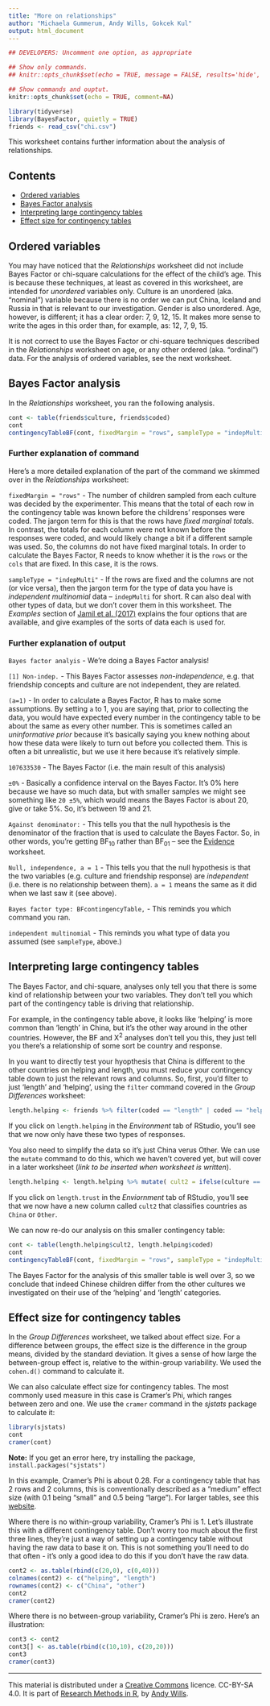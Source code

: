```yaml
---
title: "More on relationships"
author: "Michaela Gummerum, Andy Wills, Gokcek Kul"
output: html_document
---
```


```r
## DEVELOPERS: Uncomment one option, as appropriate

## Show only commands.
## knitr::opts_chunk$set(echo = TRUE, message = FALSE, results='hide', fig.keep = 'none', comment=NA)

## Show commands and ouptut.
knitr::opts_chunk$set(echo = TRUE, comment=NA)
```

```r
library(tidyverse)
library(BayesFactor, quietly = TRUE)
friends <- read_csv("chi.csv")
```

This worksheet contains further information about the analysis of relationships.

## Contents

- [Ordered variables](#order)
- [Bayes Factor analysis](#bf)
- [Interpreting large contingency tables](#large)
- [Effect size for contingency tables](#effect)

<a name="order"></a>

## Ordered variables

You may have noticed that the _Relationships_ worksheet did not include Bayes Factor or chi-square calculations for the effect of the child's age. This is because these techniques, at least as covered in this worksheet, are intended for _unordered_ variables only. Culture is an unordered (aka. "nominal") variable because there is no order we can put China, Iceland and Russia in that is relevant to our investigation. Gender is also unordered. Age, however, is different; it has a clear order: 7, 9, 12, 15. It makes more sense to write the ages in this order than, for example, as: 12, 7, 9, 15. 

It is not correct to use the Bayes Factor or chi-square techniques described in the _Relationships_ worksheet on age, or any other ordered (aka. "ordinal") data. For the analysis of ordered variables, see the next worksheet.

<a name="bf"></a>

## Bayes Factor analysis

In the _Relationships_ worksheet, you ran the following analysis.

```r
cont <- table(friends$culture, friends$coded)
cont
contingencyTableBF(cont, fixedMargin = "rows", sampleType = "indepMulti")
```

### Further explanation of command
Here's a more detailed explanation of the part of the command we skimmed over in the _Relationships_ worksheet:

`fixedMargin = "rows"` - The number of children sampled from each culture was decided by the experimenter. This means that the total of each row in the contingency table was known before the childrens' responses were coded. The jargon term for this is that the rows have _fixed marginal totals_. In contrast, the totals for each column were not known before the responses were coded, and would likely change a bit if a different sample was used. So, the columns do not have fixed marginal totals. In order to calculate the Bayes Factor, R needs to know whether it is the `rows` or the `cols` that are fixed. In this case, it is the rows.

`sampleType = "indepMulti"` - If the rows are fixed and the columns are not (or vice versa), then the jargon term for the type of data you have is _independent multinomial_ data -- `indepMulti` for short. R can also deal with other types of data, but we don't cover them in this worksheet. The _Examples_ section of [Jamil et al. (2017)](https://www.researchgate.net/publication/304187391_Default_Gunel_and_Dickey_Bayes_factors_for_contingency_tables) explains the four options that are available, and give examples of the sorts of data each is used for. 


### Further explanation of output

`Bayes factor analyis` - We're doing a Bayes Factor analysis!

`[1] Non-indep.` - This Bayes Factor assesses _non-independence_, e.g. that friendship concepts and culture are not independent, they are related.

`(a=1)` - In order to calculate a Bayes Factor, R has to make some assumptions. By setting `a` to 1, you are saying that, prior to collecting the data, you would have expected every number in the contingency table to be about the same as every other number. This is sometimes called an _uninformative prior_ because it's basically saying you knew nothing about how these data were likely to turn out before you collected them. This is often a bit unrealistic, but we use it here because it's relatively simple. 

`107633530` - The Bayes Factor (i.e. the main result of this analysis)

`±0%` - Basically a confidence interval on the Bayes Factor. It's 0% here because we have so much data, but with smaller samples we might see something like `20 ±5%`, which would means the Bayes Factor is about 20, give or take 5%. So, it's between 19 and 21.

`Against denominator:` - This tells you that the null hypothesis is the denominator of the fraction that is used to calculate the Bayes Factor. So, in other words, you're getting BF~10~ rather than BF~01~ -- see the [Evidence](evidence.html) worksheet.

`Null, independence, a = 1` - This tells you that the null hypothesis is that the two variables (e.g. culture and friendship response) are _independent_ (i.e. there is no relationship between them). `a = 1` means the same as it did when we last saw it (see above).

`Bayes factor type: BFcontingencyTable,` - This reminds you which command you ran.

`independent multinomial`  - This reminds you what type of data you assumed (see `sampleType`, above.)

<a name="large"></a>

## Interpreting large contingency tables

The Bayes Factor, and chi-square, analyses only tell you that there is some kind of relationship between your two variables. They don't tell you which part of the contingency table is driving that relationship. 

For example, in the contingency table above, it looks like 'helping' is more common than 'length' in China, but it's the other way around in the other countries. However, the BF and X<sup>2</sup> analyses don't tell you this, they just tell you there's a relationship of some sort be country and response. 

In you want to directly test your hyopthesis that China is different to the other countries on helping and length, you must reduce your contingency table down to just the relevant rows and columns. So, first, you'd filter to just 'length' and 'helping', using the `filter` command covered in the _Group Differences_ worksheet:

```r
length.helping <- friends %>% filter(coded == "length" | coded == "helping")
```

If you click on `length.helping` in the _Environment_ tab of RStudio, you'll see that we now only have these two types of responses.

You also need to simplify the data so it's just China verus Other. We can use the `mutate` command to do this, which we haven't covered yet, but will cover in a later worksheet (_link to be inserted when worksheet is written_).

```r
length.helping <- length.helping %>% mutate( cult2 = ifelse(culture == "China", "China", "Other"))
```

If you click on `length.trust` in the _Enviornment_ tab of RStudio, you'll see that we now have a new column called `cult2` that classifies countries as `China` or `Other`. 

We can now re-do our analysis on this smaller contingency table:

```r
cont <- table(length.helping$cult2, length.helping$coded)
cont
contingencyTableBF(cont, fixedMargin = "rows", sampleType = "indepMulti")
```

The Bayes Factor for the analysis of this smaller table is well over 3, so we conclude that indeed Chinese children differ from the other cultures we investigated on their use of the 'helping' and 'length' categories. 

<a name="effect"></a>

## Effect size for contingency tables

In the _Group Differences_ worksheet, we talked about effect size. For a difference between groups, the effect size is the difference in the group means, divided by the standard deviation. It gives a sense of how large the between-group effect is, relative to the within-group variability. We used the `cohen.d()` command to calculate it. 

We can also calculate effect size for contingency tables. The most commonly used measure in this case is Cramer's Phi, which ranges between zero and one. We use the `cramer` command in the _sjstats_ package to calculate it:

```r
library(sjstats)
cont
cramer(cont)
```
**Note:** If you get an error here, try installing the package, `install.packages("sjstats")`

In this example, Cramer's Phi is about 0.28. For a contingency table that has 2 rows and 2 columns, this is conventionally described as a "medium" effect size (with 0.1 being "small" and 0.5 being "large"). For larger tables, see this [website](http://www.real-statistics.com/chi-square-and-f-distributions/effect-size-chi-square/).

Where there is no within-group variability, Cramer's Phi is 1. Let's illustrate this with a different contingency table. Don't worry too much about the first three lines, they're just a way of setting up a contingency table without having the raw data to base it on. This is not something you'll need to do that often - it's only a good idea to do this if you don't have the raw data. 

```r
cont2 <- as.table(rbind(c(20,0), c(0,40)))
colnames(cont2) <- c("helping", "length")
rownames(cont2) <- c("China", "other")
cont2
cramer(cont2)
```



Where there is no between-group variability, Cramer's Phi is zero. Here's an illustration:

```r
cont3 <- cont2
cont3[] <- as.table(rbind(c(10,10), c(20,20)))
cont3
cramer(cont3)
```


___

This material is distributed under a [Creative Commons](https://creativecommons.org/) licence. CC-BY-SA 4.0. 
It is part of [Research Methods in R](https://ajwills72.github.io/rminr), by [Andy Wills](http://www.willslab.org.uk).


